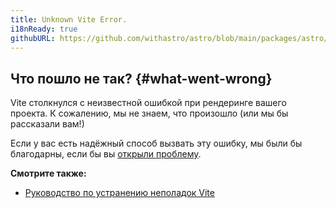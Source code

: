 ```yaml
---
title: Unknown Vite Error.
i18nReady: true
githubURL: https://github.com/withastro/astro/blob/main/packages/astro/src/core/errors/errors-data.ts
---
```


## Что пошло не так? \{#what-went-wrong\}

Vite столкнулся с неизвестной ошибкой при рендеринге вашего проекта. К сожалению, мы не знаем, что произошло (или мы бы рассказали вам!)

Если у вас есть надёжный способ вызвать эту ошибку, мы были бы благодарны, если бы вы [открыли проблему](https://astro.build/issues/).

**Смотрите также:**
-  [Руководство по устранению неполадок Vite](https://vitejs.dev/guide/troubleshooting.html)